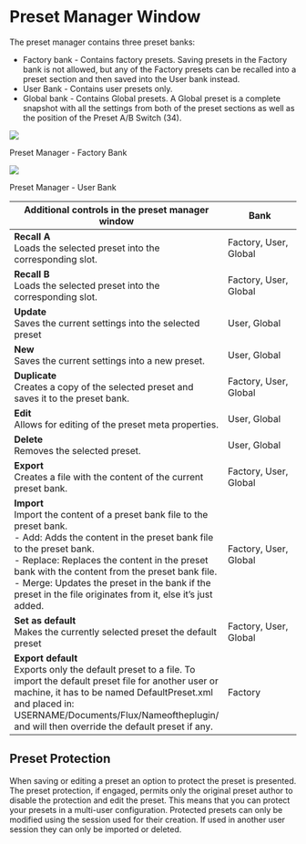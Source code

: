 # Preset Manager Window

The preset manager contains three preset banks:

- Factory bank - Contains factory presets. Saving presets in the Factory bank is not allowed, but any of the Factory 
presets can be recalled into a preset section and then saved into the User bank instead.
- User Bank - Contains user presets only.
- Global bank - Contains Global presets. A Global preset is a complete snapshot with all the settings from both
of the preset sections as well as the position of the Preset A/B Switch (34).

![](https://flux-shared.s3.amazonaws.com/doc_images/Plugins/junger-level-magic/level_magic_08.png)

Preset Manager - Factory Bank

![](https://flux-shared.s3.amazonaws.com/doc_images/Plugins/junger-level-magic/level_magic_09.png)

Preset Manager - User Bank


| Additional controls in the preset manager window | Bank |
| --- | ---|
| **Recall A** </br>Loads the selected preset into the corresponding slot.| Factory, User, Global |
| **Recall B** </br>Loads the selected preset into the corresponding slot. | Factory, User, Global
| **Update** </br>Saves the current settings into the selected preset | User, Global |
| **New** </br>Saves the current settings into a new preset. | User, Global |
| **Duplicate** </br>Creates a copy of the selected preset and saves it to the preset bank. | Factory, User, Global  |
| **Edit** </br>Allows for editing of the preset meta properties. | User, Global  |
| **Delete** </br>Removes the selected preset. | User, Global  |
| **Export** </br>Creates a file with the content of the current preset bank. | Factory, User, Global  |
| **Import** </br>Import the content of a preset bank file to the preset bank. </br> - Add: Adds the content in the preset bank file to the preset bank. </br> - Replace: Replaces the content in the preset bank with the content from the preset bank file. </br> - Merge: Updates the preset in the bank if the preset in the file originates from it, else it’s just added. | Factory, User, Global  |
| **Set as default** </br>Makes the currently selected preset the default preset | Factory, User, Global  |
| **Export default** </br>Exports only the default preset to a file. To import the default preset file for another user or machine, it has to be named DefaultPreset.xml and placed in: USERNAME/Documents/Flux/Nameoftheplugin/ and will then override the default preset if any. | Factory  |


## Preset Protection

When saving or editing a preset an option to protect the preset is presented. The preset protection, if engaged, permits 
only the original preset author to disable the protection and edit the preset. This means that you can protect
your presets in a multi-user configuration. Protected presets can only be modified using the session used for their
creation. If used in another user session they can only be imported or deleted.

